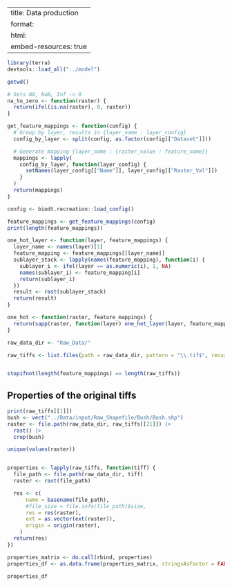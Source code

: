 
---
title: Data production
format:
  html:
    embed-resources: true
---

```r
library(terra)
devtools::load_all("../model")

getwd()
```

```r
# Sets NA, NaN, Inf -> 0
na_to_zero <- function(raster) {
  return(ifel(is.na(raster), 0, raster))
}

get_feature_mappings <- function(config) {
  # Group by layer, results in {layer_name : layer_config}
  config_by_layer <- split(config, as.factor(config[["Dataset"]]))

  # Generate mapping {layer_name : {raster_value : feature_name}}
  mappings <- lapply(
    config_by_layer, function(layer_config) {
      setNames(layer_config[["Name"]], layer_config[["Raster_Val"]])
    }
  )
  return(mappings)
}
```

```r
config <- biodt.recreation::load_config()

feature_mappings <- get_feature_mappings(config)
print(length(feature_mappings))

one_hot_layer <- function(layer, feature_mappings) {
  layer_name <- names(layer)[1]
  feature_mapping <- feature_mappings[[layer_name]]
  sublayer_stack <- lapply(names(feature_mapping), function(i) {
    sublayer_i <- ifel(layer == as.numeric(i), 1, NA)
    names(sublayer_i) <- feature_mapping[i]
    return(sublayer_i)
  })
  result <- rast(sublayer_stack)
  return(result)
}

one_hot <- function(raster, feature_mappings) {
  return(sapp(raster, function(layer) one_hot_layer(layer, feature_mappings)))
}
```

```r
raw_data_dir <- "Raw_Data/"

raw_tiffs <- list.files(path = raw_data_dir, pattern = "\\.tif$", recursive = TRUE)


stopifnot(length(feature_mappings) == length(raw_tiffs))
```

## Properties of the original tiffs

```r
print(raw_tiffs[[1]])
bush <- vect("../Data/input/Raw_Shapefile/Bush/Bush.shp")
raster <- file.path(raw_data_dir, raw_tiffs[[21]]) |>
  rast() |>
  crop(bush)

unique(values(raster))
```

```r

properties <- lapply(raw_tiffs, function(tiff) {
  file_path <- file.path(raw_data_dir, tiff)
  raster <- rast(file_path)

  res <- c(
      name = basename(file_path),
      #file_size = file.info(file_path)$size,
      res = res(raster),
      ext = as.vector(ext(raster)),
      origin = origin(raster),
    )
  return(res)
})

properties_matrix <- do.call(rbind, properties)
properties_df <- as.data.frame(properties_matrix, stringsAsFactor = FALSE)

properties_df
```


